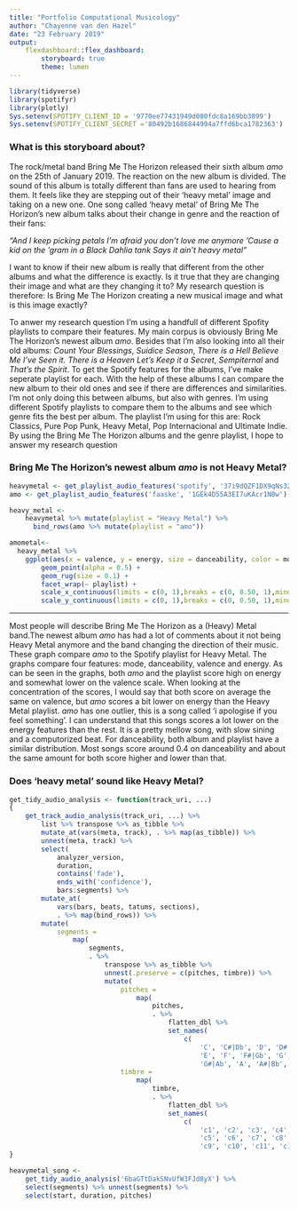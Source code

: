 ```yaml
---
title: "Portfolio Computational Musicology"
author: "Chayenne van den Hazel"
date: "23 February 2019"
output: 
    flexdashboard::flex_dashboard:
        storyboard: true
        theme: lumen
---
```


```r
library(tidyverse)
library(spotifyr)
library(plotly)
Sys.setenv(SPOTIFY_CLIENT_ID = '9770ee77431949d080fdc8a169bb3899')
Sys.setenv(SPOTIFY_CLIENT_SECRET ='80492b1686844994a7ffd6bca1782363')
```

### What is this storyboard about? 

The rock/metal band Bring Me The Horizon released their sixth album *amo* on the 25th of January 2019. The reaction on the new album is divided. The sound of this album is totally different than fans are used to hearing from them. It feels like they are stepping out of their 'heavy metal' image and taking on a new one. One song called 'heavy metal' of Bring Me The Horizon's new album talks about their change in genre and the reaction of their fans:

*"And I keep picking petals
I'm afraid you don't love me anymore
'Cause a kid on the 'gram in a Black Dahlia tank
Says it ain't heavy metal"*

I want to know if their new album is really that different from the other albums and what the difference is exactly. Is it true that they are changing their image and what are they changing it to? My research question is therefore: Is Bring Me The Horizon creating a new musical image and what is this image exactly?

To anwer my research question I'm using a handfull of different Spofity playlists to compare their features. My main corpus is obviously Bring Me The Horizon's newest album *amo*. Besides that I'm also looking into all their old albums: *Count Your Blessings*, *Suidice Season*, *There is a Hell Believe Me I've Seen it. There is a Heaven Let's Keep it a Secret*, *Sempiternal* and *That's the Spirit*. To get the Spotify features for the albums, I've make seperate playlist for each. With the help of these albums I can compare the new album to their old ones and see if there are differences and similarities. I'm not only doing this between albums, but also with genres. I'm using different Spotify playlists to compare them to the albums and see which genre fits the best per album. The playlist I'm using for this are: Rock Classics, Pure Pop Punk, Heavy Metal, Pop Internacional and Ultimate Indie. By using the Bring Me The Horizon albums and the genre playlist, I hope to answer my research question 


### Bring Me The Horizon's newest album *amo* is not Heavy Metal?

```r
heavymetal <- get_playlist_audio_features('spotify', '37i9dQZF1DX9qNs32fujYe')
amo <- get_playlist_audio_features('faaske', '1GEk4D55A3EI7uKAcr1N0w')

heavy_metal <-
    heavymetal %>% mutate(playlist = "Heavy Metal") %>%
      bind_rows(amo %>% mutate(playlist = "amo"))

amometal<-
  heavy_metal %>%
    ggplot(aes(x = valence, y = energy, size = danceability, color = mode))+
        geom_point(alpha = 0.5) +
        geom_rug(size = 0.1) +
        facet_wrap(~ playlist) +
        scale_x_continuous(limits = c(0, 1),breaks = c(0, 0.50, 1),minor_breaks = NULL) +    
        scale_y_continuous(limits = c(0, 1),breaks = c(0, 0.50, 1),minor_breaks = NULL)
```

***

Most people will describe Bring Me The Horizon as a (Heavy) Metal band.The newest album *amo* has had a lot of comments about it not being Heavy Metal anymore and the band changing the direction of their music. These graph compare *amo* to the Spotify playlist for Heavy Metal. The graphs compare four features: mode, danceability, valence and energy. As can be seen in the graphs, both *amo* and the playlist score high on energy and somewhat lower on the valence scale. When looking at the concentration of the scores, I would say that both score on average the same on valence, but *amo* scores a bit lower on energy than the Heavy Metal playlist. *amo* has one outlier, this is a song called 'i apologise if you feel something'. I can understand that this songs scores a lot lower on the energy features than the rest. It is a pretty mellow song, with slow sining and a computorized beat. For danceability, both album and playlist have a similar distribution. Most songs score around 0.4 on danceability and about the same amount for both score higher and lower than that. 

### Does 'heavy metal' sound like Heavy Metal?

```r
get_tidy_audio_analysis <- function(track_uri, ...) 
{
    get_track_audio_analysis(track_uri, ...) %>% 
        list %>% transpose %>% as_tibble %>% 
        mutate_at(vars(meta, track), . %>% map(as_tibble)) %>% 
        unnest(meta, track) %>% 
        select(
            analyzer_version,
            duration,
            contains('fade'),
            ends_with('confidence'),
            bars:segments) %>% 
        mutate_at(
            vars(bars, beats, tatums, sections), 
            . %>% map(bind_rows)) %>% 
        mutate(
            segments =
                map(
                    segments,
                    . %>% 
                        transpose %>% as_tibble %>% 
                        unnest(.preserve = c(pitches, timbre)) %>% 
                        mutate(
                            pitches = 
                                map(
                                    pitches, 
                                    . %>% 
                                        flatten_dbl %>% 
                                        set_names(
                                            c( 
                                                'C', 'C#|Db', 'D', 'D#|Eb', 
                                                'E', 'F', 'F#|Gb', 'G',
                                                'G#|Ab', 'A', 'A#|Bb', 'B'))),
                            timbre = 
                                map(
                                    timbre,
                                    . %>% 
                                        flatten_dbl %>% 
                                        set_names(
                                            c(
                                                'c1', 'c2', 'c3', 'c4', 
                                                'c5', 'c6', 'c7', 'c8',
                                                'c9', 'c10', 'c11', 'c12'))))))
}
```

```r
heavymetal_song <- 
    get_tidy_audio_analysis('6baGTtDakSNvUfW3FJd8yX') %>% 
    select(segments) %>% unnest(segments) %>% 
    select(start, duration, pitches)
```



